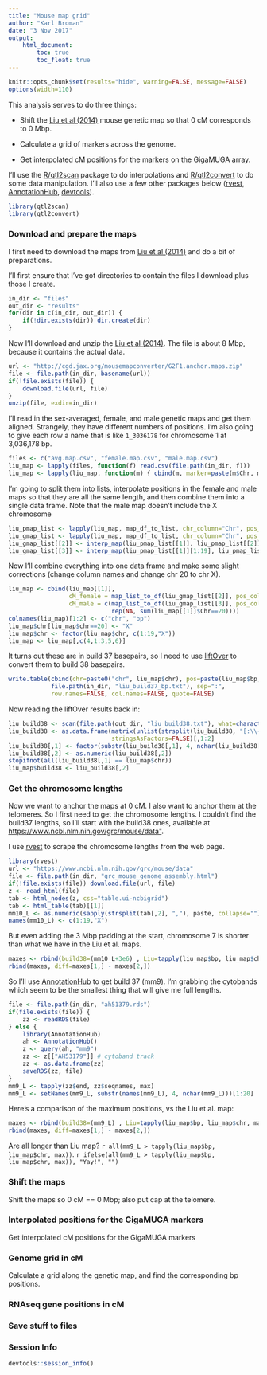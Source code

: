 ```yaml
---
title: "Mouse map grid"
author: "Karl Broman"
date: "3 Nov 2017"
output:
    html_document:
        toc: true
        toc_float: true
---
```


```r
knitr::opts_chunk$set(results="hide", warning=FALSE, message=FALSE)
options(width=110)
```

This analysis serves to do three things:

- Shift the
  [Liu et al (2014)](https://doi.org/10.1534/genetics.114.161653)
  mouse genetic map so that 0 cM corresponds to 0 Mbp.

- Calculate a grid of markers across the genome.

- Get interpolated cM positions for the markers on the GigaMUGA array.


I'll use the [R/qtl2scan](https://github.com/rqtl/qtl2scan) package to
do interpolations and
[R/qtl2convert](https://github.com/rqtl/qtl2convert) to do some data
manipulation. I'll also use a few other packages below
([rvest](https://github.com/hadley/rvest),
[AnnotationHub](http://bioconductor.org/packages/release/bioc/html/AnnotationHub.html),
[devtools](https://github.com/hadley/devtools)).


```r
library(qtl2scan)
library(qtl2convert)
```

### Download and prepare the maps

I first need to download the maps from
[Liu et al (2014)](https://doi.org/10.1534/genetics.114.161653) and do
a bit of preparations.

I'll first ensure that I've got directories to contain the files I
download plus those I create.

```r
in_dir <- "files"
out_dir <- "results"
for(dir in c(in_dir, out_dir)) {
    if(!dir.exists(dir)) dir.create(dir)
}
```

Now I'll download
and unzip the [Liu et al (2014)](https://doi.org/10.1534/genetics.114.161653).
The file is about 8 Mbp, because it contains the actual data.

```r
url <- "http://cgd.jax.org/mousemapconverter/G2F1.anchor.maps.zip"
file <- file.path(in_dir, basename(url))
if(!file.exists(file)) {
    download.file(url, file)
}
unzip(file, exdir=in_dir)
```

I'll read in the sex-averaged, female, and male genetic maps and get
them aligned. Strangely, they have different numbers of positions.
I'm also going to give each row a name that is like `1_3036178` for
chromosome 1 at 3,036,178 bp.

```r
files <- c("avg.map.csv", "female.map.csv", "male.map.csv")
liu_map <- lapply(files, function(f) read.csv(file.path(in_dir, f)))
liu_map <- lapply(liu_map, function(m) { cbind(m, marker=paste(m$Chr, m$Pos, sep="_")) })
```

I'm going to split them into lists, interpolate positions in the
female and male maps so that they are all the same length, and then
combine them into a single data frame. Note that the male map doesn't
include the X chromosome

```r
liu_pmap_list <- lapply(liu_map, map_df_to_list, chr_column="Chr", pos_column="Pos")
liu_gmap_list <- lapply(liu_map, map_df_to_list, chr_column="Chr", pos_column="cM")
liu_gmap_list[[2]] <- interp_map(liu_pmap_list[[1]], liu_pmap_list[[2]], liu_gmap_list[[2]])
liu_gmap_list[[3]] <- interp_map(liu_pmap_list[[1]][1:19], liu_pmap_list[[3]], liu_gmap_list[[3]])
```

Now I'll combine everything into one data frame and make some slight
corrections (change column names and change chr 20 to chr X).

```r
liu_map <- cbind(liu_map[[1]],
                 cM_female = map_list_to_df(liu_gmap_list[[2]], pos_column="cM_female")[,"cM_female"],
                 cM_male = c(map_list_to_df(liu_gmap_list[[3]], pos_column="cM_male")[,"cM_male"],
                             rep(NA, sum(liu_map[[1]]$Chr==20))))
colnames(liu_map)[1:2] <- c("chr", "bp")
liu_map$chr[liu_map$chr==20] <- "X"
liu_map$chr <- factor(liu_map$chr, c(1:19,"X"))
liu_map <- liu_map[,c(4,1:3,5,6)]
```

It turns out these are in build 37 basepairs, so I need to use
[liftOver](https://genome.ucsc.edu/cgi-bin/hgLiftOver) to convert them
to build 38 basepairs.

```r
write.table(cbind(chr=paste0("chr", liu_map$chr), pos=paste(liu_map$bp,liu_map$bp,sep="-")),
            file.path(in_dir, "liu_build37_bp.txt"), sep=":",
            row.names=FALSE, col.names=FALSE, quote=FALSE)
```

Now reading the liftOver results back in:

```r
liu_build38 <- scan(file.path(out_dir, "liu_build38.txt"), what=character())
liu_build38 <- as.data.frame(matrix(unlist(strsplit(liu_build38, "[:\\-]")), ncol=3, byrow=TRUE),
                             stringsAsFactors=FALSE)[,1:2]
liu_build38[,1] <- factor(substr(liu_build38[,1], 4, nchar(liu_build38[,1])), levels=c(1:19,"X"))
liu_build38[,2] <- as.numeric(liu_build38[,2])
stopifnot(all(liu_build38[,1] == liu_map$chr))
liu_map$build38 <- liu_build38[,2]
```




### Get the chromosome lengths

Now we want to anchor the maps at 0 cM. I also want to anchor them at
the telomeres. So I first need to get the chromosome lengths.
I couldn't find the build37 lengths, so I'll start with
the build38 ones, available at <https://www.ncbi.nlm.nih.gov/grc/mouse/data">.

I use [rvest](https://github.com/hadley/rvest) to scrape the
chromosome lengths from the web page.

```r
library(rvest)
url <- "https://www.ncbi.nlm.nih.gov/grc/mouse/data"
file <- file.path(in_dir, "grc_mouse_genome_assembly.html")
if(!file.exists(file)) download.file(url, file)
z <- read_html(file)
tab <- html_nodes(z, css="table.ui-ncbigrid")
tab <- html_table(tab)[[1]]
mm10_L <- as.numeric(sapply(strsplit(tab[,2], ","), paste, collapse=""))[1:20]
names(mm10_L) <- c(1:19,"X")
```

But even adding the 3 Mbp padding at the start, chromosome 7 is
shorter than what we have in the Liu et al. maps.

```r
maxes <- rbind(build38=(mm10_L+3e6) , Liu=tapply(liu_map$bp, liu_map$chr, max))
rbind(maxes, diff=maxes[1,] - maxes[2,])
```

So I'll use
[AnnotationHub](http://bioconductor.org/packages/release/bioc/html/AnnotationHub.html)
to get build 37 (mm9). I'm grabbing the cytobands which seem to be the
smallest thing that will give me full lengths.

```r
file <- file.path(in_dir, "ah51379.rds")
if(file.exists(file)) {
    zz <- readRDS(file)
} else {
    library(AnnotationHub)
    ah <- AnnotationHub()
    z <- query(ah, "mm9")
    zz <- z[["AH53179"]] # cytoband track
    zz <- as.data.frame(zz)
    saveRDS(zz, file)
}
mm9_L <- tapply(zz$end, zz$seqnames, max)
mm9_L <- setNames(mm9_L, substr(names(mm9_L), 4, nchar(mm9_L)))[1:20]
```

Here's a comparison of the maximum positions, vs the Liu et al. map:

```r
maxes <- rbind(build38=(mm9_L) , Liu=tapply(liu_map$bp, liu_map$chr, max))
rbind(maxes, diff=maxes[1,] - maxes[2,])
```

Are all longer than Liu map? `r all(mm9_L > tapply(liu_map$bp, liu_map$chr, max))`.
`r ifelse(all(mm9_L > tapply(liu_map$bp, liu_map$chr, max)), "Yay!", "")`


### Shift the maps

Shift the maps so 0 cM == 0 Mbp; also put cap at the telomere.


### Interpolated positions for the GigaMUGA markers

Get interpolated cM positions for the GigaMUGA markers


### Genome grid in cM

Calculate a grid along the genetic map, and find the corresponding
bp positions.


### RNAseq gene positions in cM


### Save stuff to files



### Session Info

```r
devtools::session_info()
```
